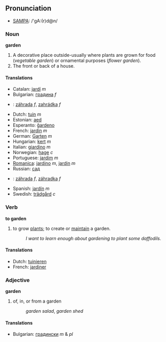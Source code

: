==Pronunciation==
*[[w:SAMPA|SAMPA]]: /'gA:(r)d@n/
===Noun===
'''garden'''
#A decorative place outside-usually where plants are grown for food (''vegetable garden'') or ornamental purposes (''flower garden'').
#The front or back of a house.

====Translations====
*Catalan: [[jardí]] ''m''
*Bulgarian: [[градина]] ''f''
*{{cz}}: [[záhrada]] ''f'', [[zahrádka]] ''f''
*Dutch: [[tuin]] ''m''
*Estonian: [[aed]]
*Esperanto: [[ĝardeno]]
*French: [[jardin]] ''m''
*German: [[Garten]] ''m''
*Hungarian: [[kert]] ''m''
*Italian: [[giardino]] ''m''
*Norwegian: [[hage]] ''c''
*Portuguese: [[jardim]] ''m''
*[[Romanica]]: [[jardino]] ''m'', [[jardin]] ''m''
*Russian: [[сад]]
*{{sk}}: [[záhrada#Slovak|záhrada]] ''f'', [[záhradka]] ''f''
*Spanish: [[jardín]] ''m''
*Swedish: [[trädgård]] ''c''

===Verb===
'''to garden'''

#to grow [[plant]]s; to create or [[maintain]] a garden.
#:''I want to learn enough about gardening to plant some daffodils.''

====Translations====
*Dutch: [[tuinieren]]
*French: [[jardiner]]

===Adjective===
'''garden'''

# of, in, or from a garden
#:''garden salad'', ''garden shed''

====Translations====
*Bulgarian: [[градински]] ''m'' & ''pl''
